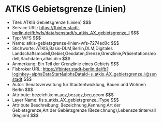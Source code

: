 # ATKIS Gebietsgrenze (Linien)
- Titel: ATKIS Gebietsgrenze (Linien) $$$
- Service URL: https://fbinter.stadt-berlin.de/fb/wfs/data/senstadt/s_atkis_AX_gebietsgrenze_l $$$
- Typ: WFS $$$
- Name: atkis-gebietsgrenze-linien-wfs-7274ed0c $$$
- Stichworte: ATKIS,Basis-DLM,Berlin,DLM,Digitales Landschaftsmodell,Gebiet,Geodaten,Grenze,Grenzlinie,Präsentationsmodell,Sachdaten,atkis,dlm $$$
- Anmerkung: Ein Teil der Grenzlinie eines Gebiets $$$
- Fisbroker URL: https://fbinter.stadt-berlin.de/fb?loginkey=alphaDataStart&alphaDataId=s_atkis_AX_gebietsgrenze_l@senstadt $$$
- Autor: Senatsverwaltung für Stadtentwicklung, Bauen und Wohnen Berlin $$$
- Attribute: bezeich,kenn,agz,bezagz,beg,geom $$$
- Layer Name: fis:s_atkis_AX_gebietsgrenze_lType $$$
- Attribute Beschreibung: Bezeichnung,Kennung,Art der Gebietsgrenze,Art der Gebietsgrenze (Bezeichnung),Lebenszeitintervall (Beginn) $$$
